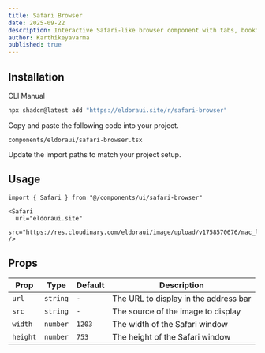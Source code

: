 ```yaml
---
title: Safari Browser
date: 2025-09-22
description: Interactive Safari-like browser component with tabs, bookmarks, and more.
author: Karthikeyavarma
published: true
---
```


<ComponentPreview name="safari-browser-demo" />

## Installation

<Tabs defaultValue="cli">

<TabsList>
  <TabsTrigger value="cli">CLI</TabsTrigger>
  <TabsTrigger value="manual">Manual</TabsTrigger>
</TabsList>
<TabsContent value="cli">

```bash
npx shadcn@latest add "https://eldoraui.site/r/safari-browser"
```

</TabsContent>

<TabsContent value="manual">

<Steps>

<Step>Copy and paste the following code into your project.</Step>

`components/eldoraui/safari-browser.tsx`

<ComponentSource name="safari-browser" />

<Step>Update the import paths to match your project setup.</Step>

</Steps>

</TabsContent>

</Tabs>

## Usage

```tsx showLineNumbers
import { Safari } from "@/components/ui/safari-browser"
```

```tsx showLineNumbers
<Safari 
  url="eldoraui.site"
  src="https://res.cloudinary.com/eldoraui/image/upload/v1758570676/mac_llxzg3.jpg"
/>
```

## Props

| Prop     | Type     | Default | Description                        |
| -------- | -------- | ------- | ---------------------------------- |
| `url`    | `string` | `-`     | The URL to display in the address bar |
| `src`    | `string` | `-`     | The source of the image to display |
| `width`  | `number` | `1203`  | The width of the Safari window     |
| `height` | `number` | `753`   | The height of the Safari window    |
